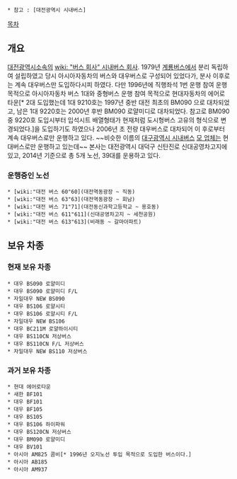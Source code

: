  * 참고 : [대전광역시 시내버스]

[[목차]]

== 개요 ==
[[대전광역시]]소속의 [[wiki: "버스 회사" 시내버스 회사]].
1979년 [[계룡버스]]에서 분리 독립하여 설립하였고 당시 아시아자동차의 버스와 대우버스로 구성되어 있었다가, 분사 이후로는 계속 대우버스만 도입하다시피 하였다. 다만 1996년에 직행좌석 1번 운행 참여 운행 목적으로 아시아자동차 버스 1대와 중형버스 운행 참여 목적으로 현대자동차의 에어로타운[* 2대 도입했는데 1대 9210호는 1997년 중반 대전 최초의 BM090 으로 대차되었고, 남은 1대 9220호는 2000년 후반 BM090 로얄미디로 대차되었다. 참고로 BM090 중 9220호 도입시부터 입석시트 배열형태가 현재처럼 도시형버스 고유의 형식으로 변경되었다.]을 도입하기도 하였으나 2006년 초 전량 대우버스로 대차되어 이 후로부터 계속 대우버스로만 운행하고 있다. ~~비슷한 이름의 [[대구광역시 시내버스]] [[한일운수|모 업체]]는 현대버스로만 운행하고 있는데~~ 
본사는 대전광역시 대덕구 신탄진로 신대공영차고지에 있고, 2014년 기준으로 총 5개 노선, 39대를 운용하고 있다. 

=== 운행중인 노선 ===
 * [wiki:"대전 버스 60"60](대전역동광장 ~ 직동)
 * [wiki:"대전 버스 63"63](대전역동광장 ~ 회남)
 * [wiki:"대전 버스 71"71](대전동신과학고등학교 ~ 용호동) 
 * [wiki:"대전 버스 611"611](신대공영차고지 ~ 세천공원)
 * [wiki:"대전 버스 613"613](비래동 ~ 갈마아파트)

== 보유 차종 ==
=== 현재 보유 차종 ===
 * 대우 BS090 로얄미디 
 * 대우 BS090 로얄미디 F/L
 * 자일대우 NEW BS090
 * 대우 BS106 로얄시티
 * 대우 BS106 로얄시티 F/L
 * 자일대우 NEW BS106
 * 대우 BC211M 로얄하이시티
 * 대우 BS110CN 저상버스
 * 대우 BS110CN F/L 저상버스
 * 자일대우 NEW BS110 저상버스
=== 과거 보유 차종 ===
 * 현대 에어로타운
 * 새한 BF101
 * 대우 BF101
 * 대우 BF105
 * 대우 BS105
 * 대우 BS106 하이파워
 * 대우 BS120CN 저상버스
 * 대우 BM090 로얄미디
 * 대우 BV101
 * 아시아 AM825 콤비[* 1996년 오지노선 투입 목적으로 도입한 버스이다.]
 * 아시아 AB185
 * 아시아 AM937


